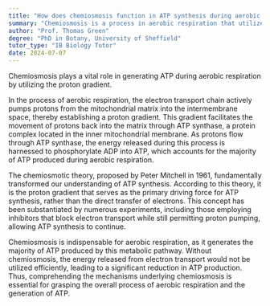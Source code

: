 ```yaml
---
title: "How does chemiosmosis function in ATP synthesis during aerobic respiration?"
summary: "Chemiosmosis is a process in aerobic respiration that utilizes the proton gradient to produce ATP, playing a crucial role in energy generation within cells."
author: "Prof. Thomas Green"
degree: "PhD in Botany, University of Sheffield"
tutor_type: "IB Biology Tutor"
date: 2024-07-07
---
```


Chemiosmosis plays a vital role in generating ATP during aerobic respiration by utilizing the proton gradient.

In the process of aerobic respiration, the electron transport chain actively pumps protons from the mitochondrial matrix into the intermembrane space, thereby establishing a proton gradient. This gradient facilitates the movement of protons back into the matrix through ATP synthase, a protein complex located in the inner mitochondrial membrane. As protons flow through ATP synthase, the energy released during this process is harnessed to phosphorylate ADP into ATP, which accounts for the majority of ATP produced during aerobic respiration.

The chemiosmotic theory, proposed by Peter Mitchell in 1961, fundamentally transformed our understanding of ATP synthesis. According to this theory, it is the proton gradient that serves as the primary driving force for ATP synthesis, rather than the direct transfer of electrons. This concept has been substantiated by numerous experiments, including those employing inhibitors that block electron transport while still permitting proton pumping, allowing ATP synthesis to continue.

Chemiosmosis is indispensable for aerobic respiration, as it generates the majority of ATP produced by this metabolic pathway. Without chemiosmosis, the energy released from electron transport would not be utilized efficiently, leading to a significant reduction in ATP production. Thus, comprehending the mechanisms underlying chemiosmosis is essential for grasping the overall process of aerobic respiration and the generation of ATP.
    